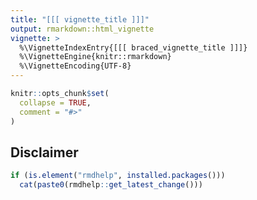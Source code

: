 ```yaml
---
title: "[[[ vignette_title ]]]"
output: rmarkdown::html_vignette
vignette: >
  %\VignetteIndexEntry{[[[ braced_vignette_title ]]]}
  %\VignetteEngine{knitr::rmarkdown}
  %\VignetteEncoding{UTF-8}
---
```


```r
knitr::opts_chunk$set(
  collapse = TRUE,
  comment = "#>"
)
```

## Disclaimer



```r
if (is.element("rmdhelp", installed.packages()))
  cat(paste0(rmdhelp::get_latest_change()))
```
